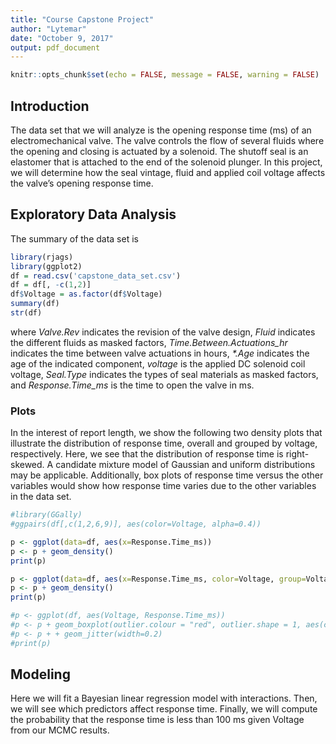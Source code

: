 ```yaml
---
title: "Course Capstone Project"
author: "Lytemar"
date: "October 9, 2017"
output: pdf_document
---
```


```r
knitr::opts_chunk$set(echo = FALSE, message = FALSE, warning = FALSE)
```

## Introduction

The data set that we will analyze is the opening response time (ms) of an electromechanical valve.
The valve controls the flow of several fluids where the opening and closing is actuated by a solenoid.
The shutoff seal is an elastomer that is attached to the end of the solenoid plunger.
In this project, we will determine how the seal vintage, fluid and applied coil voltage affects the valve's opening response time.

## Exploratory Data Analysis

The summary of the data set is

```r
library(rjags)
library(ggplot2)
df = read.csv('capstone_data_set.csv')
df = df[, -c(1,2)]
df$Voltage = as.factor(df$Voltage)
summary(df)
str(df)
```

where *Valve.Rev* indicates the revision of the valve design, *Fluid* indicates the different fluids as masked factors, *Time.Between.Actuations_hr* indicates the time between valve actuations in hours, *\*.Age* indicates the age of the indicated component, *voltage* is the applied DC solenoid coil voltage, *Seal.Type* indicates the types of seal materials as masked factors, and *Response.Time_ms* is the time to open the valve in ms.

### Plots

In the interest of report length, we show the following two density plots that illustrate the distribution of response time, overall and grouped by voltage, respectively.
Here, we see that the distribution of response time is right-skewed.
A candidate mixture model of Gaussian and uniform distributions may be applicable. 
Additionally, box plots of response time versus the other variables would show how response time varies due to the other variables in the data set.


```r
#library(GGally)
#ggpairs(df[,c(1,2,6,9)], aes(color=Voltage, alpha=0.4))

p <- ggplot(data=df, aes(x=Response.Time_ms))
p <- p + geom_density()
print(p)

p <- ggplot(data=df, aes(x=Response.Time_ms, color=Voltage, group=Voltage))
p <- p + geom_density()
print(p)

#p <- ggplot(df, aes(Voltage, Response.Time_ms))
#p <- p + geom_boxplot(outlier.colour = "red", outlier.shape = 1, aes(color=Fluid))
#p <- p + + geom_jitter(width=0.2)
#print(p)
```

## Modeling

Here we will fit a Bayesian linear regression model with interactions.
Then, we will see which predictors affect response time.
Finally, we will compute the probability that the response time is less than 100 ms given Voltage from our MCMC results.

